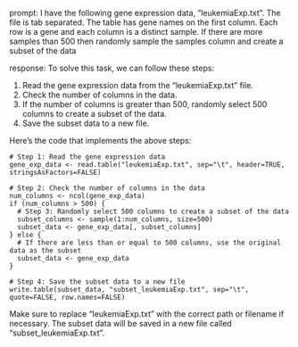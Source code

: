 prompt:
I have the following gene expression data, "leukemiaExp.txt". The file is tab separated. The table has gene names on the first column. Each row is a gene and each column is a distinct sample.  If there are more samples than 500 then randomly sample the samples column and create a subset of the data

response:
To solve this task, we can follow these steps:

1. Read the gene expression data from the "leukemiaExp.txt" file.
2. Check the number of columns in the data.
3. If the number of columns is greater than 500, randomly select 500 columns to create a subset of the data.
4. Save the subset data to a new file.

Here's the code that implements the above steps:

```
# Step 1: Read the gene expression data
gene_exp_data <- read.table("leukemiaExp.txt", sep="\t", header=TRUE, stringsAsFactors=FALSE)

# Step 2: Check the number of columns in the data
num_columns <- ncol(gene_exp_data)
if (num_columns > 500) {
  # Step 3: Randomly select 500 columns to create a subset of the data
  subset_columns <- sample(1:num_columns, size=500)
  subset_data <- gene_exp_data[, subset_columns]
} else {
  # If there are less than or equal to 500 columns, use the original data as the subset
  subset_data <- gene_exp_data
}

# Step 4: Save the subset data to a new file
write.table(subset_data, "subset_leukemiaExp.txt", sep="\t", quote=FALSE, row.names=FALSE)
```

Make sure to replace "leukemiaExp.txt" with the correct path or filename if necessary. The subset data will be saved in a new file called "subset_leukemiaExp.txt".
